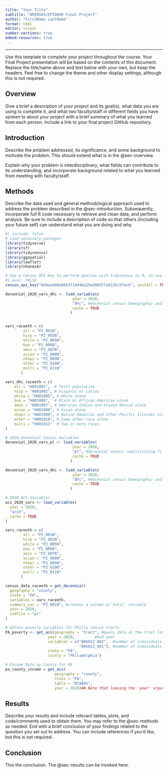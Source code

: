 ```yaml
---
title: "Your Title"
subtitle: "BMIN503/EPID600 Final Project"
author: "FirstName LastName"
format: html
editor: visual
number-sections: true
embed-resources: true
---
```


------------------------------------------------------------------------

Use this template to complete your project throughout the course. Your Final Project presentation will be based on the contents of this document. Replace the title/name above and text below with your own, but keep the headers. Feel free to change the theme and other display settings, although this is not required.

## Overview {#sec-overview}

Give a brief a description of your project and its goal(s), what data you are using to complete it, and what two faculty/staff in different fields you have spoken to about your project with a brief summary of what you learned from each person. Include a link to your final project GitHub repository.

## Introduction {#sec-introduction}

Describe the problem addressed, its significance, and some background to motivate the problem. This should extend what is in the @sec-overview.

Explain why your problem is interdisciplinary, what fields can contribute to its understanding, and incorporate background related to what you learned from meeting with faculty/staff.

## Methods {#sec-methods}

Describe the data used and general methodological approach used to address the problem described in the @sec-introduction. Subsequently, incorporate full R code necessary to retrieve and clean data, and perform analysis. Be sure to include a description of code so that others (including your future self) can understand what you are doing and why.

```r
#| include: false
# Load necessary packages
library(tidyverse)
library(sf)
library(tidycensus)
library(ggspatial)
library(leaflet)
library(nhanesA)

```

```r
# Use a Census API Key to perform queries with tidycensus in R, to use data from the Decennial Census and the American Community Survey (ACS).
#| eval: FALSE 
census_api_key("8d4ae400e665d714446a25ed86d77a9125c57ec6", install = TRUE, overwrite = TRUE)
```

```r
decennial_2020_vars_dhc <- load_variables(
                              year = 2020, 
                              "dhc", #decennial census Demographic and Housing Characteristics file
                              cache = TRUE
                             )


vars_raceeth = c(
        all = "P2_001N",
        hisp = "P2_002N",
        white = "P2_005N",
        baa = "P2_006N",
        amin = "P2_007N",
        asian = "P2_008N",
        nhopi = "P2_009N",
        other = "P2_010N",
        multi = "P2_011N"
       )

vars_dhc_raceeth = c(
    all = "H001001",  # Total population
    hisp = "H001002", # Hispanic or Latino
    white = "H001005", # White alone
    baa = "H001006",  # Black or African American alone
    amin = "H001007", # American Indian and Alaska Native alone
    asian = "H001008", # Asian alone
    nhopi = "H001009", # Native Hawaiian and Other Pacific Islander alone
    other = "H001010", # Some other race alone
    multi = "H001011"  # Two or more races
)
```

```r
# 2020 Decennial Census Variables
decennial_2020_vars_pl <- load_variables(
                              year = 2020, 
                              "pl", #decennial census redistricting files
                              cache = TRUE
                             )

decennial_2020_vars_dhc <- load_variables(
                              year = 2020, 
                              "dhc", #decennial census Demographic and Housing Characteristics file
                              cache = TRUE
                             )

# 2020 ACS Variables
acs_2020_vars <- load_variables(
  year = 2020, 
  "acs5", 
  cache = TRUE
)
```

```r
vars_raceeth = c(
        all = "P2_001N",
        hisp = "P2_002N",
        white = "P2_005N",
        baa = "P2_006N",
        amin = "P2_007N",
        asian = "P2_008N",
        nhopi = "P2_009N",
        other = "P2_010N",
        multi = "P2_011N"
       )

census_data_raceeth = get_decennial(
  geography = "county",
  state = "PA",
  variables = vars_raceeth,
  summary_var = "P2_001N", #creates a column w/'total' variable
  year = 2020,
  sumfile = "pl"
)

# Obtain poverty variables for Philly census tracts
PA_poverty <- get_acs(geography = "tract", #query data at the tract level 
                   year = 2020,         #end year 
                   variables = c("B06012_002",  #number of individuals falling below the poverty threshold
                                 "B06012_001"), #number of individuals for whom poverty was determined
                   state = "PA", 
                   county = "Philadelphia")

# Income Data by County for PA
pa_county_income = get_acs(
                      geography = "county",
                      state = "PA",
                      table = "B19001",
                      year = 2020)## Note that leaving the 'year' argument blank tells the API to return the most recent year available. As of writing this, that is 2020 for both the ACS and Decennial Census.

```

## Results {#sec-results}

Describe your results and include relevant tables, plots, and code/comments used to obtain them. You may refer to the @sec-methods as needed. End with a brief conclusion of your findings related to the question you set out to address. You can include references if you'd like, but this is not required.

## Conclusion

This the conclusion. The @sec-results can be invoked here.
